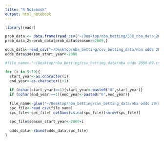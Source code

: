 ```yaml
---
title: "R Notebook"
output: html_notebook
---
```


```r
library(readr)
```

```r
prob_data <- data.frame(read_csv("~/Desktop/nba_betting/538_nba_data_2020_11_21.csv"))
prob_data_2<-prob_data[prob_data$season>=2009,]
```

```r
odds_data<-read_csv("~/Desktop/nba_betting/csv_betting_data/nba odds 2008-09.csv")
odds_data$season_start_year<-2008

#file_name<-"~/Desktop/nba_betting/csv_betting_data/nba odds 2008-09.csv"

for (i in 9:19){
  start_year<-as.character(i)
  end_year<-as.character(i+1)
  
  if (nchar(start_year)==1){start_year<-paste0("0",start_year)}
  if (nchar(end_year)==1){end_year<-paste0("0",end_year)}
  
  file_name<-glue("~/Desktop/nba_betting/csv_betting_data/nba odds 20{start_year}-{end_year}.csv")
  spc_file<-read_csv(file_name)
  spc_file<-spc_file[,colSums(is.na(spc_file))<nrow(spc_file)]
  
  spc_file$season_start_year<-2000+i
  
  odds_data<-rbind(odds_data,spc_file)
}

```

